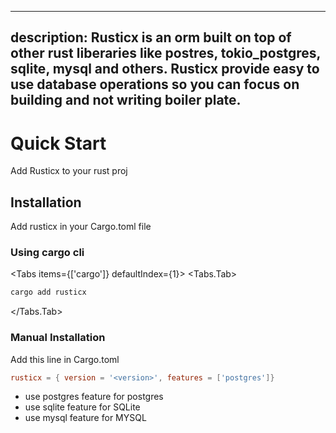 
---
  description:
    Rusticx is an orm built on top of other rust liberaries like postres, tokio_postgres, sqlite, mysql and others. 
    Rusticx provide easy to use database operations so you can focus on building and not writing boiler plate.
---

# Quick Start

Add Rusticx to your rust proj

## Installation

Add rusticx in your Cargo.toml file

### Using cargo cli
<Tabs items={['cargo']} defaultIndex={1}>
  <Tabs.Tab>
  ```rust
  cargo add rusticx
  ```
  </Tabs.Tab>
</Tabs>

### Manual Installation

Add this line in Cargo.toml

```toml
rusticx = { version = '<version>', features = ['postgres']}
```

- use postgres feature for postgres
- use sqlite feature for SQLite
- use mysql feature for MYSQL